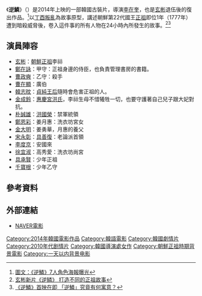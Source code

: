 {{noteTA
|T=zh:逆鱗;zh-tw:逆鱗：刺王危城;zh-hk:殺王者;zh-cn:逆鳞
|1=zh:逆鱗;zh-tw:逆鱗：刺王危城;zh-hk:殺王者;zh-cn:逆鳞
}}
{{Infobox Film
|片名        = 逆鱗
|電影原名    = {{lang|ko|역린}}
|圖像        = 
|圖像說明    = 
|導演        = [[李在奎|李在奎]]
|監製        = 
|製片        = 
|編劇        = 崔成賢
|主演        = {{ubl|[[玄彬|玄彬]]|[[鄭在詠|鄭在詠]]|[[韓志旼|韓志旼]]|[[曹政奭|曹政奭]]|[[曹在顯|曹在顯]]}}
|分級        = 
|副標題      = 
|主題曲      = 
|片頭曲      = 
|片尾曲      = 
|配樂        =
|攝影        = 
|剪輯        = 
|製片商      = 
|發行商      = Lotte Entertainment
|上映日期    = {{flagicon|KOR}} 2014年4月30日<br />{{flagicon|HK}} 2014年6月26日<br />{{flagicon|TWN}} 2014年11月28日
|發行日期    =
|片長        = 135分鐘
|產地        = {{KOR}}
|語言        = [[韓語|韓語]]
|官方網站    = 
|預算        = 
|票房        = 
|中國大陸片名= 逆鳞
|香港片名    = 殺王者
|新馬片名    = 
|台灣片名    = 逆鱗：刺王危城
|sarft_id    = <!-- 公映許可號碼 -->
|amg_id      = <!-- AMG（All Media Guide）ID -->
|imdb_id     = <!-- IMDB（互聯網電影數據庫）ID -->
}}
《'''逆鱗'''》（{{kor|k=역린|hanja=逆鱗}}）是2014年上映的一部韓國古裝片，導演[[李在奎|李在奎]]，也是[[玄彬|玄彬]]退伍後的復出作品。<ref>[http://cn.chosun.com/big5/site/data/html_dir/2014/01/22/20140122000000.html 圖文：《逆鱗》7人角色海報曝光]</ref>以[[丁酉叛亂|丁酉叛亂]]為故事原型，講述朝鮮第22代國王[[朝鮮正祖|正祖]]即位1年（1777年）遭到暗殺威脅後，卷入這件事的所有人物在24小時內所發生的故事。<ref>[http://ent.sina.com.cn/m/f/k/2014-04-03/14414121845.shtml 玄彬新片《逆鳞》 打造不同的正祖故事]</ref><ref>[http://www.koreastardaily.com/tc/news/39946 《逆鱗》首映在即 「逆鱗」究竟有何寓意？ ]</ref>

== 演員陣容 ==
*[[玄彬|玄彬]]：[[朝鮮正祖|朝鮮正祖]]李祘
*[[鄭在詠|鄭在詠]]：甲守：正祖身邊的侍臣，也負責管理書房的書籍。
*[[曹政奭|曹政奭]]：乙守：殺手
*[[曹在顯|曹在顯]]：廣伯
*[[韓志旼|韓志旼]]：[[貞純王后|貞純王后]]隨時會危害正祖的人。
*[[金成鈴|金成鈴]]：[[獻敬王后|惠慶宮洪氏]]，李祘生母不惜犧牲一切，也要守護著自己兒子跟大妃對抗。
*[[朴誠雄|朴誠雄]]：[[洪國榮|洪國榮]]：禁軍統領
*[[鄭恩彩|鄭恩彩]]：姜月惠：洗衣坊宮女
*[[金大明|金大明]]：姜勇華，月惠的養父
*[[宋永彰|宋永彰]]：[[具善復|具善復]]：老論派首領
*[[李度京|李度京]]：安國來
*[[徐宜淑|徐宜淑]]：高秀愛：洗衣坊尚宮
*[[具承賢|具承賢]]：少年正祖
*[[千寶根|千寶根]]：少年乙守

== 參考資料 ==
{{reflist}}

== 外部連結 ==
*[http://movie.naver.com/movie/bi/mi/basic.nhn?code=108225 NAVER電影]{{ko}}

{{DEFAULTSORT:NI}}
[[Category:2014年韓國電影作品|Category:2014年韓國電影作品]]
[[Category:韓語電影|Category:韓語電影]]
[[Category:韓國劇情片|Category:韓國劇情片]]
[[Category:2010年代剧情片|Category:2010年代剧情片]]
[[Category:韓國導演處女作|Category:韓國導演處女作]]
[[Category:朝鮮正祖時期背景電影|Category:朝鮮正祖時期背景電影]]
[[Category:一天以内背景电影|Category:一天以内背景电影]]